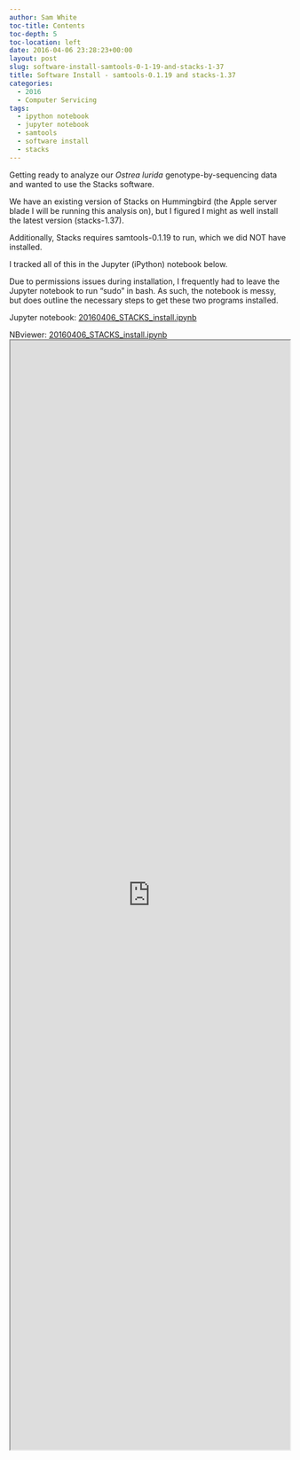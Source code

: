 ```yaml
---
author: Sam White
toc-title: Contents
toc-depth: 5
toc-location: left
date: 2016-04-06 23:28:23+00:00
layout: post
slug: software-install-samtools-0-1-19-and-stacks-1-37
title: Software Install - samtools-0.1.19 and stacks-1.37
categories:
  - 2016
  - Computer Servicing
tags:
  - ipython notebook
  - jupyter notebook
  - samtools
  - software install
  - stacks
---
```


Getting ready to analyze our _Ostrea lurida_ genotype-by-sequencing data and wanted to use the Stacks software.

We have an existing version of Stacks on Hummingbird (the Apple server blade I will be running this analysis on), but I figured I might as well install the latest version (stacks-1.37).

Additionally, Stacks requires samtools-0.1.19 to run, which we did NOT have installed.

I tracked all of this in the Jupyter (iPython) notebook below.

Due to permissions issues during installation, I frequently had to leave the Jupyter notebook to run "sudo" in bash. As such, the notebook is messy, but does outline the necessary steps to get these two programs installed.

Jupyter notebook: [20160406_STACKS_install.ipynb](https://eagle.fish.washington.edu/Arabidopsis/iPythonNotebooks/20160406_STACKS_install.ipynb)

NBviewer: [20160406_STACKS_install.ipynb](https://nbviewer.jupyter.org/url/eagle.fish.washington.edu/Arabidopsis/iPythonNotebooks/20160406_STACKS_install.ipynb)
<iframe src="https://nbviewer.jupyter.org/url/eagle.fish.washington.edu/Arabidopsis/iPythonNotebooks/20160406_STACKS_install.ipynb" width="100%" height="2000" scrolling="yes"></iframe>

